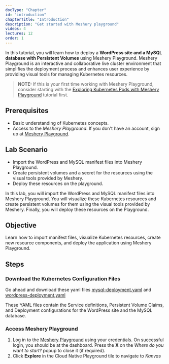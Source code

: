 ```yaml
---
docType: "Chapter"
id: "introduction"
chapterTitle: "Introduction"
description: "Get started with Meshery playground"
videos: 4
lectures: 12
order: 1
---
```


<ChapterStyle>

In this tutorial, you will learn how to deploy a **WordPress site and a MySQL database with Persistent Volumes** using Meshery Playground. Meshery Playground is an interactive and collaborative live cluster environment that simplifies the deployment process and enhances user experience by providing visual tools for managing Kubernetes resources.

> **NOTE:** If this is your first time working with Meshery Playground, consider starting with the [Exploring Kubernetes Pods with Meshery Playground](https://docs.meshery.io/guides/tutorials/kubernetes-pods) tutorial first.

<h2 class="chapter-sub-heading">Prerequisites</h2>

- Basic understanding of Kubernetes concepts.
- Access to the _Meshery Playground_. If you don't have an account, sign up at [Meshery Playground](https://play.meshery.io/).

<h2 class="chapter-sub-heading">Lab Scenario</h2>

- Import the WordPress and MySQL manifest files into Meshery Playground.
- Create persistent volumes and a secret for the resources using the visual tools provided by Meshery.
- Deploy these resources on the playground.

In this lab, you will import the WordPress and MySQL manifest files into Meshery Playground. You will visualize these Kubernetes resources and create persistent volumes for them using the visual tools provided by Meshery. Finally, you will deploy these resources on the Playground.

<h2 class="chapter-sub-heading">Objective</h2>

Learn how to import manifest files, visualize Kubernetes resources, create new resource components, and deploy the application using Meshery Playground.

<h2 class="chapter-sub-heading">Steps</h2>

<h3 class="chapter-sub-heading">Download the Kubernetes Configuration Files</h3>

Go ahead and download these yaml files [mysql-deployment.yaml](https://kubernetes.io/examples/application/wordpress/mysql-deployment.yaml) and [wordpress-deployment.yaml](https://kubernetes.io/examples/application/wordpress/wordpress-deployment.yaml)

These YAML files contain the Service definitions, Persistent Volume Claims, and Deployment configurations for the WordPress site and the MySQL database.

<h3 class="chapter-sub-heading">Access Meshery Playground</h3>

1. Log in to the [Meshery Playground](https://meshery.layer5.io/) using your credentials. On successful login, you should be at the dashboard. Press the **X** on the _Where do you want to start?_ popup to close it (if required).
2. Click **Explore** in the Cloud Native Playground tile to navigate to _Kanvas_

</ChapterStyle>